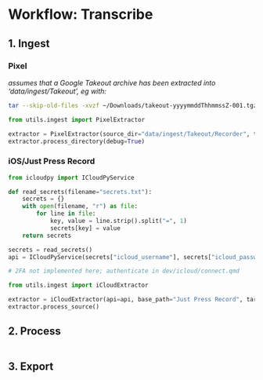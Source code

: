 # Workflow: Transcribe

## 1. Ingest

### Pixel
*assumes that a Google Takeout archive has been extracted into 'data/ingest/Takeout', eg with:*
```sh
tar --skip-old-files -xvzf ~/Downloads/takeout-yyyymmddThhmmssZ-001.tgz -C data/ingest/
```

```python
from utils.ingest import PixelExtractor

extractor = PixelExtractor(source_dir="data/ingest/Takeout/Recorder", target_dir="data/imports/Pixel")
extractor.process_directory(debug=True)
```


### iOS/Just Press Record
```python
from icloudpy import ICloudPyService

def read_secrets(filename="secrets.txt"):
    secrets = {}
    with open(filename, "r") as file:
        for line in file:
            key, value = line.strip().split("=", 1)
            secrets[key] = value
    return secrets

secrets = read_secrets()
api = ICloudPyService(secrets["icloud_username"], secrets["icloud_password"])

# 2FA not implemented here; authenticate in dev/icloud/connect.qmd
```

```py
from utils.ingest import iCloudExtractor

extractor = iCloudExtractor(api=api, base_path="Just Press Record", target_dir="~/Drive/vault/audio", debug=True)
extractor.process_source()
```


## 2. Process

```python

```



## 3. Export

```

```
